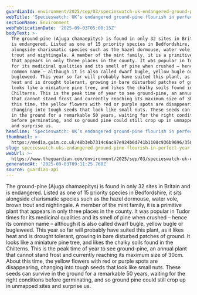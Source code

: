```yaml
---
guardianId: environment/2025/sep/03/specieswatch-uk-endangered-ground-pine-plant
webTitle: 'Specieswatch: UK’s endangered ground-pine flourish in perfect year'
sectionName: Environment
webPublicationDate: '2025-09-03T05:00:15Z'
bodyText: >-
  The ground-pine (Ajuga chamaepitys) is found in only 32 sites in Britain and
  is endangered. Listed as one of 15 priority species in Bedfordshire, it sits
  alongside charismatic species such as the hazel dormouse, water vole, brown
  trout and nightingale. A member of the mint family, it is a primitive plant
  that appears in only three places in the county. It was popular in Tudor times
  for its medicinal qualities and its smell of pine when crushed – hence its
  common name – although it is also called dwarf bugle, yellow bugle or
  bugleweed. This year so far will probably have suited this plant, as it likes
  heat and is drought tolerant, growing in bare disturbed patches of ground. It
  looks like a miniature pine tree, and likes the chalky soils found in the
  Chilterns. This is the peak time of year to see ground-pine, an annual plant
  that cannot stand frost and currently reaching its maximum size of 30cm. About
  this time, the yellow flowers with red or purple spots are disappearing,
  changing into tough seeds that look like small nuts. These seeds can survive
  in the ground for a remarkable 50 years, waiting for the right conditions
  before germinating, and so ground pine could still crop up in unmapped sites
  and surprise us.
headline: 'Specieswatch: UK’s endangered ground-pine flourish in perfect year'
thumbnail: >-
  https://media.guim.co.uk/48b3eb7314c6ac97e924b6d741b1108c936b9696/358_0_3540_2832/500.jpg
slug: specieswatch-uks-endangered-ground-pine-flourish-in-perfect-year
webUrl: >-
  https://www.theguardian.com/environment/2025/sep/03/specieswatch-uk-endangered-ground-pine-plant
generatedAt: '2025-09-03T09:11:25.760Z'
source: guardian-api
---
```

The ground-pine (Ajuga chamaepitys) is found in only 32 sites in Britain and is endangered. Listed as one of 15 priority species in Bedfordshire, it sits alongside charismatic species such as the hazel dormouse, water vole, brown trout and nightingale. A member of the mint family, it is a primitive plant that appears in only three places in the county. It was popular in Tudor times for its medicinal qualities and its smell of pine when crushed – hence its common name – although it is also called dwarf bugle, yellow bugle or bugleweed. This year so far will probably have suited this plant, as it likes heat and is drought tolerant, growing in bare disturbed patches of ground. It looks like a miniature pine tree, and likes the chalky soils found in the Chilterns. This is the peak time of year to see ground-pine, an annual plant that cannot stand frost and currently reaching its maximum size of 30cm. About this time, the yellow flowers with red or purple spots are disappearing, changing into tough seeds that look like small nuts. These seeds can survive in the ground for a remarkable 50 years, waiting for the right conditions before germinating, and so ground pine could still crop up in unmapped sites and surprise us.
